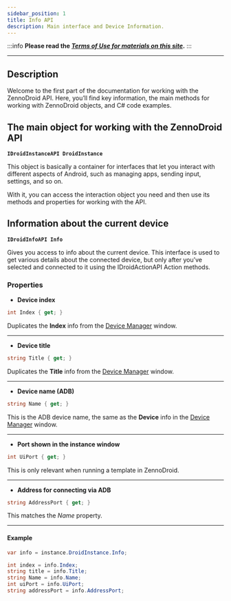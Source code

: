 ```yaml
---
sidebar_position: 1
title: Info API
description: Main interface and Device Information.
---
```

:::info **Please read the [*Terms of Use for materials on this site*](../Disclaimer).**
:::
_______________________________________________  
## Description  
Welcome to the first part of the documentation for working with the ZennoDroid API. Here, you’ll find key information, the main methods for working with ZennoDroid objects, and C# code examples.

## The main object for working with the ZennoDroid API  
**`IDroidInstanceAPI DroidInstance`**

This object is basically a container for interfaces that let you interact with different aspects of Android, such as managing apps, sending input, settings, and so on.

With it, you can access the interaction object you need and then use its methods and properties for working with the API.

## Information about the current device  
**`IDroidInfoAPI Info`**

Gives you access to info about the current device. This interface is used to get various details about the connected device, but only after you’ve selected and connected to it using the IDroidActionAPI Action methods.

### Properties  
- **Device index**
```csharp
int Index { get; }
```
Duplicates the **Index** info from the [Device Manager](../Tools/Device_Manager) window.
_______________________________________________
- **Device title**
```csharp
string Title { get; }
```
Duplicates the **Title** info from the [Device Manager](../Tools/Device_Manager) window.
_______________________________________________
- **Device name (ADB)**
```csharp
string Name { get; }
```
This is the ADB device name, the same as the **Device** info in the [Device Manager](../Tools/Device_Manager) window.
_______________________________________________
- **Port shown in the instance window**
```csharp
int UiPort { get; }
```
This is only relevant when running a template in ZennoDroid.
_______________________________________________
- **Address for connecting via ADB**
```csharp
string AddressPort { get; }
```
This matches the *Name* property.
_______________________________________________
#### Example
```csharp
var info = instance.DroidInstance.Info;

int index = info.Index;
string title = info.Title;
string Name = info.Name;
int uiPort = info.UiPort;
string addressPort = info.AddressPort;
```
